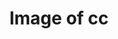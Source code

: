 ---
title: Image of cc
image: imgs/wod1.jpg
imagealt: Image of cc
description: This is just a test post
filter: ["2024"]
---